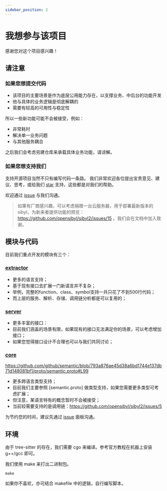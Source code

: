 ```yaml
---
sidebar_position: 2
---
```


# 我想参与该项目

感谢您对这个项目感兴趣！

## 请注意

### 如果您想提交代码

- 该项目的主要场景是作为底层公用能力存在，以支撑业务、中后台的功能开发
- 他与具体的业务逻辑是彻底解耦的
- 需要有较高的可用性与稳定性

所以一些新功能可能不会被接受，例如：

- 非常耗时
- 解决单一业务问题
- 与其他服务耦合

之后我们会考虑另建仓库来承载具体业务功能，请谅解。

### 如果您想支持我们

支持开源项目当然不只有编写代码一条路。
我们非常欢迎各位提出宝贵意见、建议、思考，或给我们 [star](https://github.com/opensibyl/sibyl2) 支持，这些都是对我们的帮助。

欢迎通过 [issue](https://github.com/opensibyl/sibyl2/issues) 与我们沟通。

> 如果有厂商感兴趣，可以考虑捐赠一台云服务器，用于部署最新版本的sibyl，为新来者提供功能的预览：https://github.com/opensibyl/sibyl2/issues/15 。我们会在文档中加入致谢。

## 模块与代码

目前我们重点开发的模块有三个：

### [extractor](https://github.com/opensibyl/sibyl2/tree/master/pkg/extractor)

- 更多的语言支持；
- 基于现有接口去扩展一门新语言并不复杂；
- 举例，完整的function、class、symbol支持一共只花了不到500行代码；
- 而上层的服务、解析、存储、调用链分析都是可以复用的；

### [server](https://github.com/opensibyl/sibyl2/tree/master/pkg/server)

- 更多丰富的接口：
- 目前我们涵盖的场景有限，如果现有的接口无法满足你的场景，可以考虑增加接口；
- 如果您觉得接口设计不合理也可以与我们共同讨论；

### [core](https://github.com/opensibyl/sibyl2/blob/master/pkg/extractor/extractor_base.go)

https://github.com/github/semantic/blob/793a876ae45d38a6bd1744e137db71d148081bf1/proto/semantic.proto#L99

- 更多跨语言类型支持；
- 目前我们主要参照 [semantic.proto] 做类型支持，如果您需要更多类型可考虑扩展；
- 但注意，某语言特有的概念暂时不会被接受；
- 当前较需要支持的是调用链：https://github.com/opensibyl/sibyl2/issues/5

为节约您的时间，建议先通过 [issue](https://github.com/opensibyl/sibyl2/issues) 面板沟通。

## 环境

由于 tree-sitter 的存在，我们需要 cgo 来编译。参考官方教程在机器上安装 g++/gcc 即可。

我们使用 make 来打出二进制包。

```
make
```

如果你不喜欢，亦可结合 makefile 中的逻辑，自行编写脚本。
